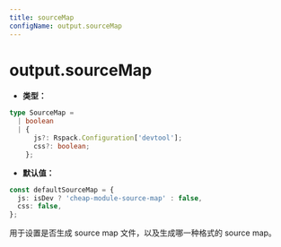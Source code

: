 ```yaml
---
title: sourceMap
configName: output.sourceMap
---
```


# output.sourceMap

- **类型：**

```ts
type SourceMap =
  | boolean
  | {
      js?: Rspack.Configuration['devtool'];
      css?: boolean;
    };
```

- **默认值：**

```ts
const defaultSourceMap = {
  js: isDev ? 'cheap-module-source-map' : false,
  css: false,
};
```

用于设置是否生成 source map 文件，以及生成哪一种格式的 source map。


<RsbuildConfig configName="output.sourceMap" />
